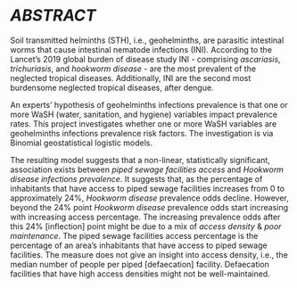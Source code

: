 
# *ABSTRACT* {-}

Soil transmitted helminths (STH), i.e., geohelminths, are parasitic intestinal worms that cause intestinal nematode infections (INI).  According to the Lancet's 2019 global burden of disease study INI - comprising *ascariasis*, *trichuriasis*, and *hookworm disease* - are the most prevalent of the neglected tropical diseases.  Additionally, INI are the second most burdensome neglected tropical diseases, after dengue.

\vspace{10pt}

An experts' hypothesis of geohelminths infections prevalence is that one or more WaSH (water, sanitation, and hygiene) variables impact prevalence rates.  This project investigates whether one or more WaSH variables are geohelminths infections prevalence risk factors.  The investigation is via Binomial geostatistical logistic models.

\vspace{10pt}

The resulting model suggests that a non-linear, statistically significant, association exists between *piped sewage facilities access* and *Hookworm disease infections prevalence*.  It suggests that, as the percentage of inhabitants that have access to piped sewage facilities increases from $0$ to approximately $24\%$, *Hookworm disease* prevalence odds decline.  However, beyond the $24\%$ point *Hookworm disease* prevalence odds start increasing with increasing access percentage.  The increasing prevalence odds after this $24\%$ [inflection] point might be due to a mix of *access density* & *poor maintenance*.  The piped sewage facilities access percentage is the percentage of an area’s inhabitants that have access to piped sewage facilities. The measure does not give an insight into access density, i.e., the median number of people per piped [defaecation] facility. Defaecation facilities that have high access densities might not be well-maintained.